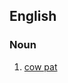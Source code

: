 ==English==

===Noun===
{{en-noun|head=[[meadow]] [[muffin]]}}

# {{context|informal|US}} [[cow pat]]